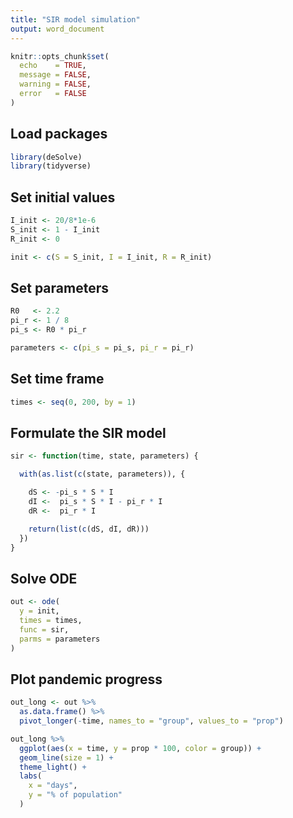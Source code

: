 ```yaml
---
title: "SIR model simulation"
output: word_document
---
```


```r
knitr::opts_chunk$set(
  echo    = TRUE,
  message = FALSE,
  warning = FALSE,
  error   = FALSE
)
```

## Load packages
```r
library(deSolve)
library(tidyverse)
```

## Set initial values
```r
I_init <- 20/8*1e-6
S_init <- 1 - I_init
R_init <- 0

init <- c(S = S_init, I = I_init, R = R_init)
```

## Set parameters
```r
R0   <- 2.2
pi_r <- 1 / 8
pi_s <- R0 * pi_r

parameters <- c(pi_s = pi_s, pi_r = pi_r)
```

## Set time frame
```r
times <- seq(0, 200, by = 1)
```

## Formulate the SIR model
```r
sir <- function(time, state, parameters) {

  with(as.list(c(state, parameters)), {

    dS <- -pi_s * S * I
    dI <-  pi_s * S * I - pi_r * I
    dR <-  pi_r * I

    return(list(c(dS, dI, dR)))
  })
}
```


## Solve ODE
```r
out <- ode(
  y = init,
  times = times,
  func = sir,
  parms = parameters
)
```

## Plot pandemic progress
```r
out_long <- out %>% 
  as.data.frame() %>% 
  pivot_longer(-time, names_to = "group", values_to = "prop")

out_long %>% 
  ggplot(aes(x = time, y = prop * 100, color = group)) +
  geom_line(size = 1) + 
  theme_light() + 
  labs(
    x = "days",
    y = "% of population"
  )
```

